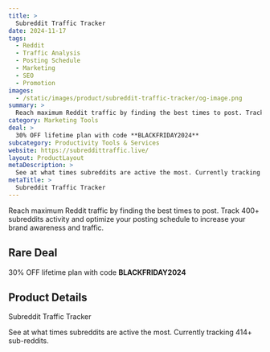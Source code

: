 ```yaml
---
title: >
  Subreddit Traffic Tracker
date: 2024-11-17
tags:
  - Reddit
  - Traffic Analysis
  - Posting Schedule
  - Marketing
  - SEO
  - Promotion
images:
  - /static/images/product/subreddit-traffic-tracker/og-image.png
summary: >
  Reach maximum Reddit traffic by finding the best times to post. Track 400+ subreddits activity and optimize your posting schedule to increase your brand awareness and traffic.
category: Marketing Tools
deal: >
  30% OFF lifetime plan with code **BLACKFRIDAY2024**
subcategory: Productivity Tools & Services
website: https://subreddittraffic.live/
layout: ProductLayout
metaDescription: >
  See at what times subreddits are active the most. Currently tracking 414+ sub-reddits.
metaTitle: >
  Subreddit Traffic Tracker
---
```

Reach maximum Reddit traffic by finding the best times to post. Track 400+ subreddits activity and optimize your posting schedule to increase your brand awareness and traffic.

## Rare Deal

30% OFF lifetime plan with code **BLACKFRIDAY2024**
## Product Details
Subreddit Traffic Tracker

See at what times subreddits are active the most. Currently tracking 414+ sub-reddits.
